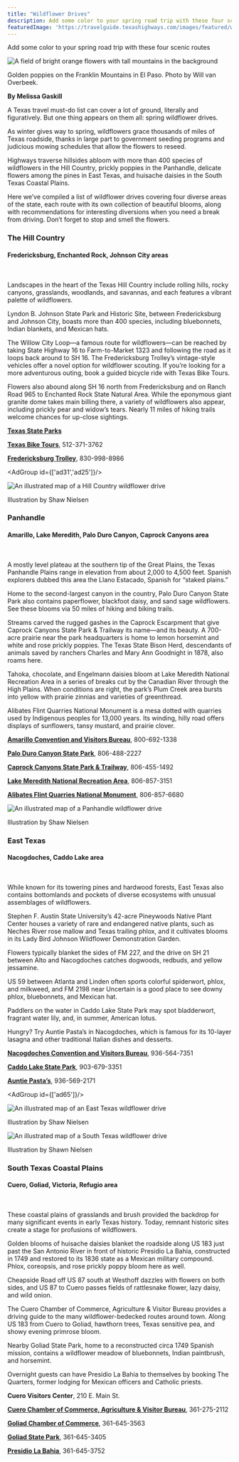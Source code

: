 ```yaml
---
title: "Wildflower Drives"
description: Add some color to your spring road trip with these four scenic routes
featuredImage: 'https://travelguide.texashighways.com/images/featured/wildflower-drives.jpg'
---
```


<PageDescription>

Add some color to your spring road trip with these four scenic routes

</PageDescription>

<Row>
<Column colSm={8} colMd={4} colLg={8}>

![A field of bright orange flowers with tall mountains in the background](images/golden-poppies-franklin-mountains.jpg)
<Caption>Golden poppies on the Franklin Mountains in El Paso. Photo by Will van Overbeek.</Caption>

**By Melissa Gaskill**

A Texas travel must-do list can cover a lot of ground, literally and figuratively. But one thing appears on them all: spring wildflower drives.

As winter gives way to spring, wildflowers grace thousands of miles of Texas roadside, thanks in large part to government seeding programs and judicious mowing schedules that allow the flowers to reseed.

Highways traverse hillsides abloom with more than 400 species of wildflowers in the Hill Country, prickly poppies in the Panhandle, delicate flowers among the pines in East Texas, and huisache daisies in the South Texas Coastal Plains.

Here we’ve compiled a list of wildflower drives covering four diverse areas of the state, each route with its own collection of beautiful blooms, along with recommendations for interesting diversions when you need a break from driving. Don’t forget to stop and smell the flowers.

</Column>

<Column colSM={8} colMd={4} colLg={4}>
<AdGroup id={['ad81']}/>
<AdGroup id={['ad29']}/>
</Column>
</Row>

<Row>
<Column colSm={8} colMd={4} colLg={6}>

### The Hill Country

#### Fredericksburg, Enchanted Rock, Johnson City areas
<br/>

Landscapes in the heart of the Texas Hill Country include rolling hills, rocky canyons, grasslands, woodlands, and savannas, and each features a vibrant palette of wildflowers.

Lyndon B. Johnson State Park and Historic Site, between Fredericksburg and Johnson City, boasts more than 400 species, including bluebonnets, Indian blankets, and Mexican hats.

The Willow City Loop—a famous route for wildflowers—can be reached by taking State Highway 16 to Farm-to-Market 1323 and following the road as it loops back around to SH 16. The Fredericksburg Trolley’s vintage-style vehicles offer a novel option for wildflower scouting. If you’re looking for a more adventurous outing, book a guided bicycle ride with Texas Bike Tours.

Flowers also abound along SH 16 north from Fredericksburg and on Ranch Road 965 to Enchanted Rock State Natural Area. While the eponymous giant granite dome takes main billing there, a variety of wildflowers also appear, including prickly pear and widow’s tears. Nearly 11 miles of hiking trails welcome chances for up-close sightings.

**[Texas State Parks](https://texasstateparks.org)**

**[Texas Bike Tours](https://texasbiketours.com)**, 512-371-3762

**[Fredericksburg Trolley](https://fbgtours.com)**, 830-998-8986

<AdGroup id={['ad31','ad25']}/>

</Column>

<Column colSm={8} colMd={4} colLg={6}>

![An illustrated map of a Hill Country wildflower drive](images/hill-country-wildflower-map.png)
<Caption>Illustration by Shaw Nielsen</Caption>

</Column>

</Row>

<Row>
<Column colSm={8} colMd={4} colLg={6}>

### Panhandle

#### Amarillo, Lake Meredith, Palo Duro Canyon, Caprock Canyons area

<br/>

A mostly level plateau at the southern tip of the Great Plains, the Texas Panhandle Plains range in elevation from about 2,000 to 4,500 feet. Spanish explorers dubbed this area the Llano Estacado, Spanish for “staked plains.”

Home to the second-largest canyon in the country, Palo Duro Canyon State Park also contains paperflower, blackfoot daisy, and sand sage wildflowers. See these blooms via 50 miles of hiking and biking trails.

Streams carved the rugged gashes in the Caprock Escarpment that give Caprock Canyons State Park & Trailway its name—and its beauty. A 700-acre prairie near the park headquarters is home to lemon horsemint and white and rose prickly poppies. The Texas State Bison Herd, descendants of animals saved by ranchers Charles and Mary Ann Goodnight in 1878, also roams here.

Tahoka, chocolate, and Engelmann daisies bloom at Lake Meredith National Recreation Area in a series of breaks cut by the Canadian River through the High Plains. When conditions are right, the park’s Plum Creek area bursts into yellow with prairie zinnias and varieties of greenthread.

Alibates Flint Quarries National Monument is a mesa dotted with quarries used by Indigenous peoples for 13,000 years. Its winding, hilly road offers displays of sunflowers, tansy mustard, and prairie clover.

**[Amarillo Convention and Visitors Bureau](http://visitamarillotx.com)**, 800-692-1338

**[Palo Duro Canyon State Park](https://tpwd.texas.gov/state-parks/palo-duro-canyon)**, 806-488-2227

**[Caprock Canyons State Park & Trailway](https://tpwd.texas.gov/state-parks/caprock-canyons)**, 806-455-1492

**[Lake Meredith National Recreation Area](https://nps.gov/lamr)**, 806-857-3151

**[Alibates Flint Quarries National Monument](https://tpwd.texas.gov/state-parks/nps.gov/alfl)**, 806-857-6680

</Column>

<Column colSm={8} colMd={4} colLg={6}>

![An illustrated map of a Panhandle wildflower drive](images/wildflower-drive-panhandle.png)
<Caption>Illustration by Shaw Nielsen</Caption>

</Column>

</Row>

<Row>
<Column colSm={8} colMd={4} colLg={6}>

### East Texas

#### Nacogdoches, Caddo Lake area 

<br/>

While known for its towering pines and hardwood forests, East Texas also contains bottomlands and pockets of diverse ecosystems with unusual assemblages of wildflowers.

Stephen F. Austin State University’s 42-acre Pineywoods Native Plant Center houses a variety of rare and endangered native plants, such as Neches River rose mallow and Texas trailing phlox, and it cultivates blooms in its Lady Bird Johnson Wildflower Demonstration Garden.

Flowers typically blanket the sides of FM 227, and the drive on SH 21 between Alto and Nacogdoches catches dogwoods, redbuds, and yellow jessamine.

US 59 between Atlanta and Linden often sports colorful spiderwort, phlox, and milkweed, and FM 2198 near Uncertain is a good place to see downy phlox, bluebonnets, and Mexican hat.

Paddlers on the water in Caddo Lake State Park may spot bladderwort, fragrant water lily, and, in summer, American lotus.

Hungry? Try Auntie Pasta’s in Nacogdoches, which is famous for its 10-layer lasagna and other traditional Italian dishes and desserts.

**[Nacogdoches Convention and Visitors Bureau](http://visitnacogdoches.org)**, 936-564-7351

**[Caddo Lake State Park](https://tpwd.texas.gov/state-parks/caddo-lake)**, 903-679-3351

**[Auntie Pasta’s](http://auntiepastas.com)**, 936-569-2171

<AdGroup id={['ad65']}/>

</Column>

<Column colSm={8} colMd={4} colLg={6}>

![An illustrated map of an East Texas wildflower drive](images/wildflower-drive-east-texas.png)
<Caption>Illustration by Shaw Nielsen</Caption>

</Column>

</Row>

<Row>

<Column colSm={6} colMd={4} colLg={8}>

![An illustrated map of a South Texas wildflower drive](images/wildflower-drive-south-texas.png)
<Caption>Illustration by Shawn Nielsen</Caption>

### South Texas Coastal Plains 
#### Cuero, Goliad, Victoria, Refugio area

<br/>

These coastal plains of grasslands and brush provided the backdrop for many significant events in early Texas history. Today, remnant historic sites create a stage for profusions of wildflowers.

Golden blooms of huisache daisies blanket the roadside along US 183 just past the San Antonio River in front of historic Presidio La Bahia, constructed in 1749 and restored to its 1836 state as a Mexican military compound. Phlox, coreopsis, and rose prickly poppy bloom here as well.

Cheapside Road off US 87 south at Westhoff dazzles with flowers on both sides, and US 87 to Cuero passes fields of rattlesnake flower, lazy daisy, and wild onion.

The Cuero Chamber of Commerce, Agriculture & Visitor Bureau provides a driving guide to the many wildflower-bedecked routes around town. Along US 183 from Cuero to Goliad, hawthorn trees, Texas sensitive pea, and showy evening primrose bloom.

Nearby Goliad State Park, home to a reconstructed circa 1749 Spanish mission, contains a wildflower meadow of bluebonnets, Indian paintbrush, and horsemint.

Overnight guests can have Presidio La Bahia to themselves by booking The Quarters, former lodging for Mexican officers and Catholic priests.

**Cuero Visitors Center**, 210 E. Main St.

**[Cuero Chamber of Commerce, Agriculture & Visitor Bureau](http://cuero.org)**, 361-275-2112

**[Goliad Chamber of Commerce](https://goliadcc.org)**, 361-645-3563

**[Goliad State Park](https://tpwd.texas.gov/state-parks/goliad)**, 361-645-3405

**[Presidio La Bahia](https://presidiolabahia.org/the-quarters)**, 361-645-3752

</Column>

<Column colSm={6} colMd={4} colLg={4}>
<AdGroup id={['ad28']}/>
</Column>

</Row>
